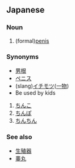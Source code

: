 == Japanese ==

=== Noun ===

#(formal)[[penis]]

=== Synonyms ===

*[[男根]]
*[[ペニス]]
*(slang)[[イチモツ]]([[一物]])
*Be used by kids
#[[ちんこ]]
#[[ちんぽ]]
#[[ちんちん]]

=== See also ===

*[[生殖器]]
*[[睾丸]]